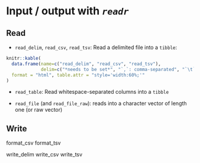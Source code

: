 # Input / output with *`readr`*

## Read

* `read_delim`, `read_csv`, `read_tsv`: Read a delimited file into a `tibble`:

```r
knitr::kable(
  data.frame(name=c("read_delim", "read_csv", "read_tsv"), 
             delim=c("*needs to be set*", "`,`: comma-separated", "`\t`: tab-separated")), caption = 'read_delim and derived functions',
  format = "html", table.attr = "style='width:60%;'"
)
```

* `read_table`: Read whitespace-separated columns into a `tibble`

* `read_file` (and `read_file_raw`): reads into a character vector of length one (or raw vector)

## Write


format_csv
format_tsv

write_delim
write_csv
write_tsv